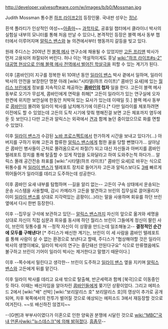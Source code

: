 http://developer.valvesoftware.com/w/images/b/b0/Mossman.jpg

Judith Mossman 통수퀸
[[하프 라이프2]]의 등장인물. 국내판 성우는 [[정남]].

흰색 폴라티가 인상적인 여성~~[[아줌마]]~~ [[과학자]]로, 공휴일 챕터에서 클라이너 박사의 실험실 내부의 모니터를 통해 처음 만날 수 있으나, 본격적인 등장은 블랙 메사 동부 챕터에서 이루어지며 [[알릭스 밴스]]와 늘 의견에서부터 행동까지 갈등을 빚고 있다.

원래 주디스는 20여년 전 [[블랙 메사]] 연구소에 채용될 수 있었지만 [[고든 프리맨]] 박사가 먼저 고용되어 좌절되어 버린다. 허나 이는 역설적이게도 훗날 [[wiki:"하프 라이프#s-2" 대공명 현상으로 인해 블랙 메사 전역에서 벌어진 학살극]]을 피할 수 있는 계기가 된다.

이후 [콤바인]이 지구를 정복한 뒤 10여년 동안 [[일라이 밴스]] 박사 곁에서 일하며, 일라이 박사의 안전을 보장한단 명분 아래 [wiki:"시타델(하프 라이프)" 콤바인 요새]에 있는 [[월리스 브린]]에게 정보를 지속적으로 제공하는 '''[[콤바인]]의 첩자''' 일을 한다. 고든이 블랙 메사 동부로 오기가 무섭게, 콤바인에게 연락을 취해[* 고든이 일라이가 있는 연구실에 오자 한켠에 위치한 보안실에 한동안 처박혀 있는 묘사가 있는데 이때일 듯.] 블랙 메사 동부로 [[콤바인]]이 몰려와 일라이 박사를 납치해가기에 이른다.[* 다만 일라이를 체포하려면 이전에도 할 수 있었는데 고든의 도착 시기에 맞춰 행해진걸 보면 고든 체포까지 염두에 둔 듯 보인다.] 다만 고든과 알릭스는 외곽에서 [[견]]과 함께 놀던 중이었으므로 화를 면할 수 있었다.

이후 [[일라이 밴스]]가 수감된 [[노바 프로스펙트]]에서 한가하게 시간을 보내고 있다가(...) 아버지를 구하기 위해 고든과 합류한 [[알릭스 밴스]]에게 험한 꼴을 당할 뻔했다가... 살아남은 콤바인 병사들이 근처로 몰려옴으로서 좌절(?) 되고 대신 자신들과 아버지를 콤바인 텔레포트 장치를 통해 탈출할 수 있게 작업을 도와달라고 하여 도와주는척 하다가... 알릭스 몰래 공간전송 좌표를 [wiki:"시타델(하프 라이프)" 콤바인 요새]로 바꾸는 식으로 뒤통수를 쳐 [[일라이 밴스]]가 텔레포트 장치로 들어가자 고든과 알릭스보다도 [[3배]] 빠르게 뛰어들어가 일라이를 데리고 도주하는데 성공한다.

이후 콤바인 요새 내부를 탐험하며 --길을 알리 없는-- 고든이 구속 상태에서 운송되는 운송 시스템을 사용할때, 감시 카메라가 고든을 발견하고 브린의 집무실로 끌어올리자 이미 [[일라이 밴스]]를 상대로 지각력있는 곰팡이(...)라는 말을 사용하며 회유를 하던 브린 옆에서 다시 한번 등장한다.

이후 --집무실 구석에 보관하고 있던-- [[알릭스 밴스]]까지 자신의 앞으로 옮겨와 세명을 상대로 자신이 직접 심문과 회유를 동시에 하던 월리스 브린이 그들에게 정신이 팔린 사이, 브린의 뒷통수를 쳐 --정작 자신이 이 상황을 만드는데 일조해놓고-- '''결정적인 순간에 모두를 구해낸다!''' [* 주디스가 배신한 계기는, 브린이 이 세 사람을 콤바인 텔레포트를 통해 사람이 살 수 없는 환경으로 보낸다고 할때, 주디스가 "협상해야할 것은 일라이 박사의 생명이예요, 일라이 박사의 연구는 중단돼선 안된다구요" 식으로 만류했음에도 불구하고 브린이 기어이 일라이 박사는 제거한다고 말했기 때문이다.]

이후 --쪽수에서 밀린다고 생각한-- 브린이 도주하고 [[일라이 밴스]] 옆을 지키며 [[알릭스 밴스]]와 고든에게 뒤를 맡긴다.

이후 일라이 박사를 데리고 요새 밖으로 탈출해, 반군세력과 함께 [북극]으로 이동중인듯 하다. 이때는 배신자임을 알아차린 [[콤바인]]들에게 쫒기던 상황이었다. 그리고 에피소드 2에서 [wiki:"배" 선박] [wiki:"보리알리스 호" 보리알리스 호]의 영상이 추가로 공개되며, 차후 북쪽에서의 전투가 벌어질 것으로 예상되는 에피소드 3에서 재등장할 것으로 여겨진다. ~~또 배신하진 않겠지~~

--[G맨]과 부부사이였다가 이혼으로 인한 양육권 분쟁에 시달린 것으로 [[wiki:"MBC"국내 언론사]][[wiki:"뉴스데스크"에 의해 밝혀졌다]]. [http://news.naver.com/main/read.nhn?mode=LSD&mid=sec&sid1=102&oid=214&aid=0000229870 흠좀무]--
